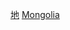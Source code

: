 {{Catnav|頁面分類|地理|国家|按國家分類|各國地理}}
{{Catnav|頁面分類|地理|国家|亚洲国家|蒙古}}
{{Catnav|頁面分類|地理|各國地理}}
{{Catnav|頁面分類|各種主題的頁面分類|按國家分類|各國地理}}
{{Commons category|Geography of Mongolia}}
{{Commons category|Maps of Mongolia|蒙古國地圖}}

[[Category:蒙古國|地]]
[[Category:亚洲各国地理|Mongolia]]